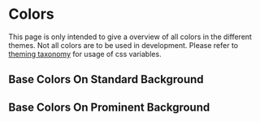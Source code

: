 
# Colors

<Alert type="warning">
    This page is only intended to give a overview of all colors in the different themes.
    Not all colors are to be used in development. Please refer to <a href="?path=/docs/core-concepts-theming-taxonomy--page">theming taxonomy</a> for usage of css variables.
</Alert>

## Base Colors On Standard Background
<Story id="core-concepts-colors--base-standard" />

## Base Colors On Prominent Background
<Story id="core-concepts-colors--base-prominent" />

<div class="hidden">
    <Primary />
</div>
